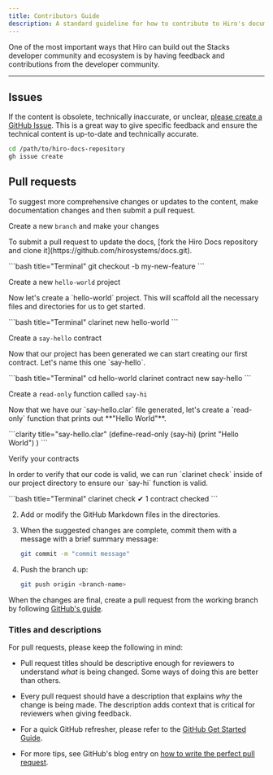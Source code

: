 ```yaml
---
title: Contributors Guide
description: A standard guideline for how to contribute to Hiro's documentation and content.
---
```



One of the most important ways that Hiro can build out the Stacks developer community and ecosystem is by having feedback and contributions from the developer community.

---

## Issues

If the content is obsolete, technically inaccurate, or unclear, [please create a GitHub Issue](https://github.com/hirosystems/docs/issues/new). This is a great way to give specific feedback and ensure the technical content is up-to-date and technically accurate.

```bash title="Terminal"
cd /path/to/hiro-docs-repository
gh issue create
```

## Pull requests

To suggest more comprehensive changes or updates to the content, make documentation changes and then submit a pull request.

<div className='steps space-y-10'>
  <Step>
    <div className="flex flex-col">
      <div className="w-full">
        <p className='text-lg font-bold m-0'>Create a new <code className='text-lg'>branch</code> and make your changes</p>
        <p>To submit a pull request to update the docs, [fork the Hiro Docs repository and clone it](https://github.com/hirosystems/docs.git).</p>
      </div>
      <div className="w-full">
        ```bash title="Terminal"
        git checkout -b my-new-feature
        ```
      </div>
    </div>
  </Step>

  <Step>
    <div className="flex flex-col">
      <div className="w-full">
        <p className='text-lg font-bold m-0'>Create a new <code className='text-lg'>hello-world</code> project</p>
        <p>Now let's create a `hello-world` project. This will scaffold all the necessary files and directories for us to get started.</p>
      </div>
      <div className="w-full">
        ```bash title="Terminal"
        clarinet new hello-world
        ```
      </div>
    </div>
  </Step>

  <Step>
    <div className="flex flex-col">
      <div className="w-full">
        <p className='text-lg font-bold m-0'>Create a <code className='text-lg'>say-hello</code> contract</p>
        <p>Now that our project has been generated we can start creating our first contract. Let's name this one `say-hello`.</p>
      </div>
      <div className="w-full">
        ```bash title="Terminal"
        cd hello-world
        clarinet contract new say-hello
        ```
      </div>
    </div>
  </Step>

  <Step>
    <div className="flex flex-col">
      <div className="w-full">
        <p className='text-lg font-bold m-0'>Create a <code className='text-lg'>read-only</code> function called <code className='text-lg'>say-hi</code></p>
        <p>Now that we have our `say-hello.clar` file generated, let's create a `read-only` function that prints out **"Hello World"**.</p>
      </div>
      <div className="w-full">
        ```clarity title="say-hello.clar"
        (define-read-only (say-hi)
          (print "Hello World")
        )
        ```
      </div>
    </div>
  </Step>

  <Step>
    <div className="flex flex-col">
      <div className="w-full">
        <p className='text-lg font-bold m-0'>Verify your contracts</p>
        <p>In order to verify that our code is valid, we can run `clarinet check` inside of our project directory to ensure our `say-hi` function is valid.</p>
      </div>
      <div className="w-full">
        ```bash title="Terminal"
        clarinet check
        ✔ 1 contract checked
        ```
      </div>
    </div>
  </Step>
</div>


2. Add or modify the GitHub Markdown files in the directories.
3. When the suggested changes are complete, commit them with a message with a brief summary message:
    ```sh
    git commit -m "commit message"
    ```

4. Push the branch up:
    ```sh
    git push origin <branch-name>
    ```

When the changes are final, create a pull request from the working branch by following [GitHub's guide](https://help.github.com/articles/creating-a-pull-request-from-a-fork/).

### **Titles and descriptions**

For pull requests, please keep the following in mind:

- Pull request titles should be descriptive enough for reviewers to understand *what* is being changed. Some ways of doing this are better than others.

- Every pull request should have a description that explains *why* the change is being made. The description adds context that is critical for reviewers when giving feedback.

- For a quick GitHub refresher, please refer to the [GitHub Get Started Guide](https://docs.github.com/en/get-started/using-git/about-git).
- For more tips, see GitHub's blog entry on [how to write the perfect pull request](https://github.com/blog/1943-how-to-write-the-perfect-pull-request).
